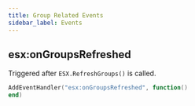 ```yaml
---
title: Group Related Events
sidebar_label: Events
---
```


## esx:onGroupsRefreshed

Triggered after `ESX.RefreshGroups()` is called.

```lua
AddEventHandler("esx:onGroupsRefreshed", function()
end)
```
